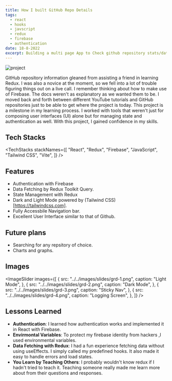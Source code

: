 ```yaml
---
title: How I built GitHub Repo Details
tags:
  - react
  - hooks
  - javscript
  - redux
  - firebase
  - authentication
date: 18-8-2022
excerpt: Building a multi page App to Check github repository stats/data at a glance
---
```


<Caption caption="Github repo Details thumbnail">
  <Image
    src="../../images/projects/GRD-thumbnail-slim.png"
    alt="project"
    width={1651}
    height={640}
  />
</Caption>

GitHub repository information gleaned from assisting a friend in learning Redux. I was also a novice at the moment, so we fell into a lot of trouble figuring things out on a live call. I remember thinking about how to make use of Firebase. The docs weren't as explanatory as we wanted them to be. I moved back and forth between different YouTube tutorials and GitHub repositories just to be able to get where the project is today. This project is a milestone in my learning process. I worked with tools that weren't just for composing user interfaces (UI) alone but for managing state and authentication as well. With this project, I gained confidence in my skills.
## Tech Stacks

<TechStacks
  stackNames={[
    "React",
    "Redux",
    "Firebase",
    "JavaScript",
    "Tailwind CSS",
    "Vite",
  ]}
/>

## Features

- Authentication with Firebase
- Data Fetching by Redux Toolkit Query.
- State Management with Redux
- Dark and Light Mode powered by (Tailwind CSS)[https://tailwindcss.com].
- Fully Accessbile Navigation bar.
- Excellent User Interface similar to that of Github.

## Future plans

- Searching for any repsitory of choice.
- Charts and graphs.

## Images

<ImageSlider
  images={[
    {
      src: "../../images/slides/grd-1.png",
      caption: "Light Mode",
    },
    {
      src: "../../images/slides/grd-2.png",
      caption: "Dark Mode",
    },
    {
      src: "../../images/slides/grd-3.png",
      caption: "Sticky Nav",
    },
    {
      src: "../../images/slides/grd-4.png",
      caption: "Logging Screen",
    },
  ]}
/>

## Lessons Learned

- **Authentication**: I learned how authentication works and implemented it in React with Firebase.
- **Envirmontal Variables**: To protect my firebase identity from hackers ,I used environmental variables.
- **Data Fetching with Redux**: I had a fun experience fetching data without using useEffects. I simply called my predefined hooks. It also made it easy to handle errors and load states.
- **You Learn by Teaching Others**: I probably wouldn't know redux if I hadn't tried to teach it. Teaching someone really made me learn more about from their questions and responses.
